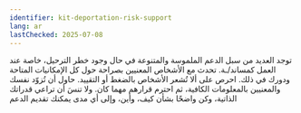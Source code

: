 ```yaml
---
identifier: kit-deportation-risk-support
lang: ar
lastChecked: 2025-07-08
---
```

توجد العديد من سبل الدعم الملموسة والمتنوعة في حال وجود خطر الترحيل، خاصة عند العمل كمساند/ـة. تحدث مع الأشخاص المعنيين بصراحة حول كل الإمكانيات المتاحة ودورك في ذلك. احرص على ألا تُشعر الأشخاص بالضغط أو التقييد. حاول أن تُزوّد نفسك والمعنيين بالمعلومات الكافية، ثم احترم قرارهم مهما كان. ولا تنسَ أن تراعي قدراتك الذاتية، وكن واضحًا بشأن كيف، وأين، وإلى أي مدى يمكنك تقديم الدعم
